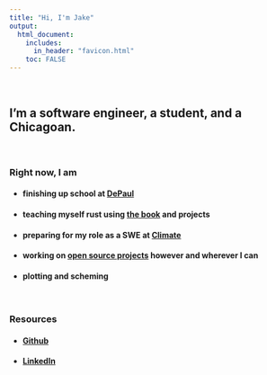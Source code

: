 ```yaml
---
title: "Hi, I'm Jake"
output: 
  html_document:
    includes:
      in_header: "favicon.html"
    toc: FALSE
---
```


<br>

I'm a software engineer, a student, and a Chicagoan.
---

<br>

### Right now, I am
- #### finishing up school at [DePaul](https://www.depaul.edu/Pages/default.aspx)
- #### teaching myself rust using [the book](https://doc.rust-lang.org/book/) and projects
- #### preparing for my role as a SWE at [Climate](https://climate.com/)
- #### working on [open source projects](./opensource.html) however and wherever I can
- #### plotting and scheming

<br>

### Resources
- #### [Github](https://github.com/jopieji)
- #### [LinkedIn](https://www.linkedin.com/in/jake-opie-992b19218/)
